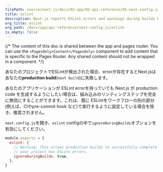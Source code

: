 ```yaml
---
filePath: source/next.js/docs/02-app/02-api-reference/05-next-config-js/eslint.mdx
title: eslint
description: Next.js reports ESLint errors and warnings during builds by default. Learn how to opt-out of this behavior here.
org_title: eslint
org_path: /docs/app/api-reference/next-config-js/eslint
is_empty: false
---
```


{/* The content of this doc is shared between the app and pages router. You can use the `<PagesOnly>Content</PagesOnly>` component to add content that is specific to the Pages Router. Any shared content should not be wrapped in a component. */}

あなたのプロジェクトでESLintが検出された場合、errorが存在するとNext.jsはあなたの**production build**(`next build`)に失敗します。

あなたのアプリケーションが ESLint errorを持っていても Next.js が production code を生成するようにしたい場合は、組み込みのリンティングステップを完全に無効にすることができます。これは、既に ESLintをワークフローの別の部分(例えば、CIやpre-commit hook など)で実行するように設定している場合を除き、推奨されません。

`next.config.js`を開き、`eslint` configの中で`ignoreDuringBuilds`オプションを有効にしてください。

```js:next.config.js
module.exports = {
  eslint: {
    // Warning: This allows production builds to successfully complete even if
    // your project has ESLint errors.
    ignoreDuringBuilds: true,
  },
}
```
